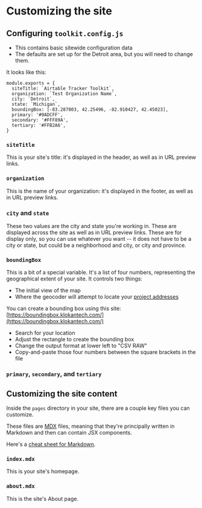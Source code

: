 
# Customizing the site

## Configuring `toolkit.config.js`

- This contains basic sitewide configuration data
- The defaults are set up for the Detroit area, but you will need to change them.

It looks like this:

```
module.exports = {
  siteTitle: `Airtable Tracker Toolkit`,
  organization: `Test Organization Name`,
  city: `Detroit`,
  state: `Michigan`,
  boundingBox: [-83.287803, 42.25496, -82.910427, 42.45023],
  primary: '#9ADCFF',
  secondary: '#FFF89A',
  tertiary: '#FFB2A6',
}
```

### `siteTitle`

This is your site's title: it's displayed in the header, as well as in URL preview links.

### `organization`

This is the name of your organization: it's displayed in the footer, as well as in URL preview links.

### `city` and `state`

These two values are the city and state you're working in. These are displayed across the site as well as in URL preview links. These are for display only, so you can use whatever you want -- it does not have to be a city or state, but could be a neighborhood and city, or city and province.

### `boundingBox`

This is a bit of a special variable. It's a list of four numbers, representing the geographical extent of your site. It controls two things:

- The initial view of the map
- Where the geocoder will attempt to locate your [project addresses](./setting-up-and-using-your-base#project-field-address)

You can create a bounding box using this site: [https://boundingbox.klokantech.com/](https://boundingbox.klokantech.com/)

- Search for your location
- Adjust the rectangle to create the bounding box
- Change the output format at lower left to "CSV RAW"
- Copy-and-paste those four numbers between the square brackets in the file

### `primary`, `secondary`, and `tertiary`

## Customizing the site content

Inside the `pages` directory in your site, there are a couple key files you can customize.

These files are [MDX]() files, meaning that they're principally written in Markdown and then can contain JSX components.

Here's a [cheat sheet for Markdown](https://www.markdownguide.org/basic-syntax/).

### `index.mdx`

This is your site's homepage.

### `about.mdx`

This is the site's About page.




<TableOfContents index={11} />
